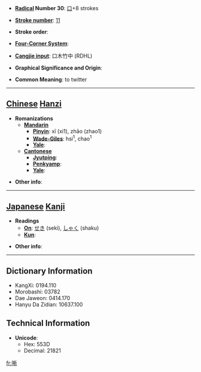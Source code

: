 * '''[[Wiktionary:Chinese radical index| Radical]] Number 30''': [[Wiktionary:Chinese radical index 口|口]]+8 strokes

* '''[[Wiktionary:Chinese total strokes index|Stroke number]]''': [[Wiktionary:Chinese total strokes index 11|11]]

* '''Stroke order''': 

* '''[[Wiktionary:Chinese four corner index|Four-Corner System]]''': 

* '''[[Wiktionary:Chinese Cangjie index|Cangjie input]]''': 口木竹中 (RDHL)

* '''Graphical Significance and Origin''': 

* '''Common Meaning''': to twitter

----

== [[Chinese]] [[Hanzi]] ==

* '''Romanizations'''
** '''[[Mandarin]]'''
*** '''[[Pinyin]]''': xī (xi1), zhāo (zhao1)
*** '''[[Wade-Giles]]''': hsi<sup>1</sup>, chao<sup>1</sup>
*** '''[[Yale]]''': 
** '''[[Cantonese]]'''
*** '''[[Jyutping]]''':
*** '''[[Penkyamp]]''': 
*** '''[[Yale]]''': 

* '''Other info''': 

----

== [[Japanese]] [[Kanji]] ==

* '''Readings'''
** '''[[On]]''': [[せき]] (seki), [[しゃく]] (shaku)
** '''[[Kun]]''': 

* '''Other info''':  

----

== Dictionary Information ==

* KangXi: 0194.110
* Morobashi: 03782
* Dae Jaweon: 0414.170
* Hanyu Da Zidian: 10637.100

== Technical Information ==

* '''Unicode''':
** Hex: 553D
** Decimal: 21821

[[fr:唽]]